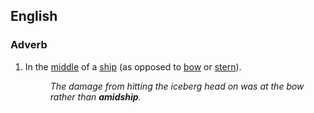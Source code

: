 ==English==

===Adverb===
{{en-adv}}

#In the [[middle]] of a [[ship]] (as opposed to [[bow]] or [[stern]]).
#:''The damage from hitting the iceberg head on was at the bow rather than '''amidship'''.''
